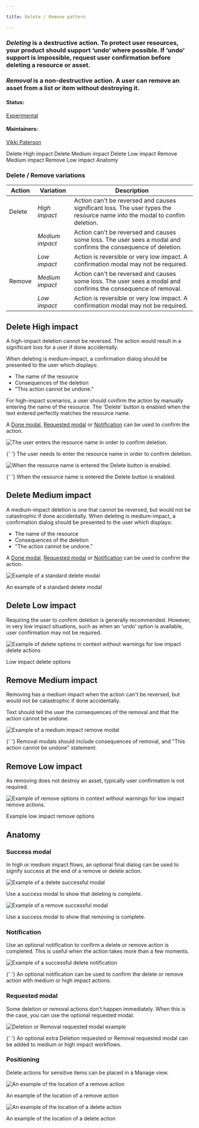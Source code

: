 ```yaml
---

title: Delete / Remove pattern

---
```


### _Deleting_ is a destructive action. To protect user resources, your product should support ‘undo’ where possible. If ‘undo’ support is impossible, request user confirmation before deleting a resource or asset.

### _Removal_ is a non-destructive action. A user can remove an asset from a list or item without destroying it.

#### Status:

[Experimental](/experimental/overview)

#### Maintainers:

[Vikki Paterson](https://github.com/vikkipaterson)

<AnchorLinks>

<AnchorLink>Delete High impact</AnchorLink>
<AnchorLink>Delete Medium impact</AnchorLink>
<AnchorLink>Delete Low impact</AnchorLink>
<AnchorLink>Remove Medium impact</AnchorLink>
<AnchorLink>Remove Low impact</AnchorLink>
<AnchorLink>Anatomy</AnchorLink>

</AnchorLinks>

### Delete / Remove variations

| Action | Variation       | Description                                                                                                               |
| ------ | --------------- | ------------------------------------------------------------------------------------------------------------------------- |
| Delete | _High impact_   | Action can't be reversed and causes significant loss. The user types the resource name into the modal to confim deletion. |
|        | _Medium impact_ | Action can't be reversed and causes some loss. The user sees a modal and confirms the consequence of deletion.            |
|        | _Low impact_    | Action is reversible or very low impact. A confirmation modal may not be required.                                        |
| Remove | _Medium impact_ | Action can't be reversed and causes some loss. The user sees a modal and confirms the consequence of removal.             |
|        | _Low impact_    | Action is reversible or very low impact. A confirmation modal may not be required.                                        |

## Delete High impact

A high-impact deletion cannot be reversed. The action would result in a significant loss for a user if done accidentally.

When deleting is medium-impact, a confirmation dialog should be presented to the user which displays:

- The name of the resource
- Consequences of the deletion
- "This action cannot be undone."

For high-impact scenarios, a user should confirm the action by manually entering the name of the resource. The 'Delete' button is enabled when the text entered perfectly matches the resource name.

A [Done modal](#done-modal), [Requested modal](#requested-modal) or [Notification](#notification) can be used to confirm the action.

<Row>
<Column colLg={8}>

![The user enters the resource name in order to confirm deletion.](images/2.png)

<Caption>
  {' '}
  The user needs to enter the resource name in order to confirm deletion.
</Caption>

![When the resource name is entered the Delete button is enabled.](images/3.png)

<Caption>
  {' '}
  When the resource name is entered the Delete button is enabled.
</Caption>

</Column>
</Row>

## Delete Medium impact

A medium-impact deletion is one that cannot be reversed, but would not be catastrophic if done accidentally. When deleting is medium-impact, a confirmation dialog should be presented to the user which displays:

- The name of the resource
- Consequences of the deletion
- "The action cannot be undone."

A [Done modal](#done-modal), [Requested modal](#requested-modal) or [Notification](#notification) can be used to confirm the action.

<Row>
<Column colLg={8}>

![Example of a standard delete modal](images/6.png)

<Caption>An example of a standard delete modal</Caption>

</Column>
</Row>

## Delete Low impact

Requiring the user to confirm deletion is generally recommended. However, in very low impact situations, such as when an ‘undo’ option is available, user confirmation may not be required.

<Row>
<Column colLg={8}>

![Example of delete options in context without warnings for low impact delete actions](images/LowImpactDelete.png)

<Caption> Low impact delete options</Caption>
</Column>
</Row>

## Remove Medium impact

Removing has a medium impact when the action can't be reversed, but would not be catastrophic if done accidentally.

Text should tell the user the consequences of the removal and that the action cannot be undone.

<Row>
<Column colLg={8}>

![Example of a medium impact remove modal](images/first-view.png)

<Caption>
  {' '}
  Removal modals should include consequences of removal, and "This action cannot
  be undone" statement.
</Caption>

</Column>
</Row>

## Remove Low impact

As removing does not destroy an asset, typically user confirmation is not required.

<Row>
<Column colLg={8}>

![Example of remove options in context without warnings for low impact remove actions.](images/LowImpactRemove.png)

<Caption> Example low impact remove options</Caption>

</Column>
</Row>

## Anatomy

### Success modal

In high or medium impact flows, an optional final dialog can be used to signify success at the end of a remove or delete action.

<Row>
<Column colLg={8}>

![Example of a delete successful modal](images/Requested.png)

<Caption> Use a success modal to show that deleting is complete.</Caption>

![Example of a remove successful modal](images/DoneMedium.png)

<Caption> Use a success modal to show that removing is complete.</Caption>

</Column>
</Row>

### Notification

Use an optional notification to confirm a delete or remove action is completed. This is useful when the action takes more than a few moments.

<Row>
<Column colLg={8}>

![Example of a successful delete notification](images/7_updated.png)

<Caption>
  {' '}
  An optional notification can be used to confirm the delete or remove action
  with medium or high impact actions.
</Caption>

</Column>
</Row>

### Requested modal

Some deletion or removal actions don't happen immediately. When this is the case, you can use the optional requested modal.

<Row>
<Column colLg={8}>

![Deletion or Removal requested modal example](images/Requested.png)

<Caption>
  {' '}
  An optional extra Deletion requested or Removal requested modal can be added
  to medium or high impact workflows.
</Caption>

</Column>
</Row>

### Positioning

Delete actions for sensitive items can be placed in a Manage view.

<Row>
<Column colLg={8}>

![An example of the location of a remove action](images/DeleteExample.png)

<Caption>An example of the location of a remove action</Caption>

![An example of the location of a delete action](images/RemoveExample.png)

<Caption>An example of the location of a delete action</Caption>

</Column>
</Row>
